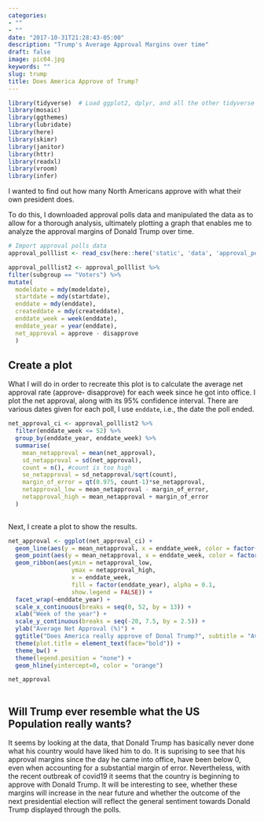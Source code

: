 ```yaml
---
categories:
- ""
- ""
date: "2017-10-31T21:28:43-05:00"
description: "Trump's Average Approval Margins over time"
draft: false
image: pic04.jpg
keywords: ""
slug: trump
title: Does America Approve of Trump?
---
```


```r
library(tidyverse)  # Load ggplot2, dplyr, and all the other tidyverse packages
library(mosaic)
library(ggthemes)
library(lubridate)
library(here)
library(skimr)
library(janitor)
library(httr)
library(readxl)
library(vroom)
library(infer)
```

I wanted to find out how many North Americans approve with what their own president does. 

To do this, I downloaded approval polls data and manipulated the data as to allow for a thorough analysis, ultimately plotting a graph that enables me to analyze the approval margins of Donald Trump over time. 

```r
# Import approval polls data
approval_polllist <- read_csv(here::here('static', 'data', 'approval_polllist.csv'))

approval_polllist2 <- approval_polllist %>%
filter(subgroup == "Voters") %>% 
mutate(
  modeldate = mdy(modeldate),
  startdate = mdy(startdate),
  enddate = mdy(enddate),
  createddate = mdy(createddate),
  enddate_week = week(enddate),
  enddate_year = year(enddate),
  net_approval = approve - disapprove
  )

```

## Create a plot

What I will do in order to recreate this plot is to calculate the average net approval rate (approve- disapprove) for each week since he got into office. I plot the net approval, along with its 95% confidence interval. There are various dates given for each poll, I use `enddate`, i.e., the date the poll ended.

```r

net_approval_ci <- approval_polllist2 %>% 
  filter(enddate_week <= 52) %>% 
  group_by(enddate_year, enddate_week) %>% 
  summarise(
    mean_netapproval = mean(net_approval),
    sd_netapproval = sd(net_approval),
    count = n(), #count is too high
    se_netapproval = sd_netapproval/sqrt(count),
    margin_of_error = qt(0.975, count-1)*se_netapproval, 
    netapproval_low = mean_netapproval - margin_of_error,
    netapproval_high = mean_netapproval + margin_of_error
  )
    
```

Next, I create a plot to show the results.

```r

net_approval <- ggplot(net_approval_ci) +
  geom_line(aes(y = mean_netapproval, x = enddate_week, color = factor(enddate_year))) +
  geom_point(aes(y = mean_netapproval, x = enddate_week, color = factor(enddate_year)), size=1) +
  geom_ribbon(aes(ymin = netapproval_low, 
                  ymax = netapproval_high, 
                  x = enddate_week, 
                  fill = factor(enddate_year), alpha = 0.1,
                  show.legend = FALSE)) +
  facet_wrap(~enddate_year) +
  scale_x_continuous(breaks = seq(0, 52, by = 13)) +
  xlab("Week of the year") +
  scale_y_continuous(breaks = seq(-20, 7.5, by = 2.5)) +
  ylab("Average Net Approval (%)") +
  ggtitle("Does America really approve of Donal Trump?", subtitle = "Average Weekly Net Approval Margins of various polls") +
  theme(plot.title = element_text(face="bold")) +
  theme_bw() +
  theme(legend.position = "none") +
  geom_hline(yintercept=0, color = "orange")

net_approval
    
```

## Will Trump ever resemble what the US Population really wants?

It seems by looking at the data, that Donald Trump has basically never done what his country would have liked him to do. It is suprising to see that his approval margins since the day he came into office, have been below 0, even when accounting for a substantial margin of error. Nevertheless, with the recent outbreak of covid19 it seems that the country is beginning to approve with Donald Trump. It will be interesting to see, whether these margins will increase in the near future and whether the outcome of the next presidential election will reflect the general sentiment towards Donald Trump displayed through the polls. 